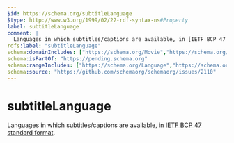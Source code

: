 ```yaml
---
$id: https://schema.org/subtitleLanguage
$type: http://www.w3.org/1999/02/22-rdf-syntax-ns#Property
label: subtitleLanguage
comment: |
  Languages in which subtitles/captions are available, in [IETF BCP 47 standard format](http://tools.ietf.org/html/bcp47).
rdfs:label: "subtitleLanguage"
schema:domainIncludes: ["https://schema.org/Movie","https://schema.org/BroadcastEvent","https://schema.org/TVEpisode","https://schema.org/ScreeningEvent"]
schema:isPartOf: "https://pending.schema.org"
schema:rangeIncludes: ["https://schema.org/Language","https://schema.org/Text"]
schema:source: "https://github.com/schemaorg/schemaorg/issues/2110"
---
```


# subtitleLanguage

Languages in which subtitles/captions are available, in [IETF BCP 47 standard format](http://tools.ietf.org/html/bcp47).

